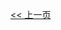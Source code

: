 {{DISPLAYTITLE:{{SITENAME}}}}
{{FakeH2|历史上的今天}}
<div id="mp-tfa">{{Wikipedia:历史上的今天/{{CURRENTMONTHNAME}}{{CURRENTDAY}}日}}</div>
{{clear}}
{{FakeH2|每日图片}}
<div id="mp-itn">{{Wikipedia:每日图片/{{CURRENTYEAR}}年{{CURRENTMONTHNAME}}{{CURRENTDAY}}日}}</div>
{{clear}}
<div align=left>[[Portal:移动版首页/1|<< 上一页]]</div>